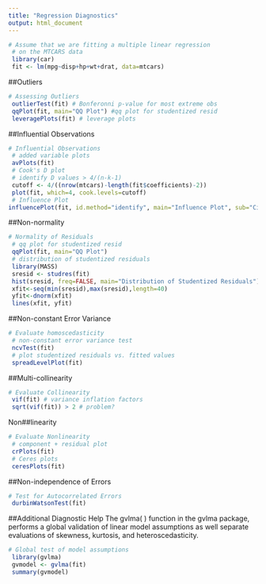 ```yaml
---
title: "Regression Diagnostics"
output: html_document
---
```


```r
# Assume that we are fitting a multiple linear regression
 # on the MTCARS data
 library(car)
 fit <- lm(mpg~disp+hp+wt+drat, data=mtcars) 
```

##Outliers
```r
# Assessing Outliers
 outlierTest(fit) # Bonferonni p-value for most extreme obs
 qqPlot(fit, main="QQ Plot") #qq plot for studentized resid 
 leveragePlots(fit) # leverage plots 
```

##Influential Observations
```r
# Influential Observations
 # added variable plots 
 avPlots(fit)
 # Cook's D plot
 # identify D values > 4/(n-k-1) 
 cutoff <- 4/((nrow(mtcars)-length(fit$coefficients)-2)) 
 plot(fit, which=4, cook.levels=cutoff)
 # Influence Plot 
influencePlot(fit, id.method="identify", main="Influence Plot", sub="Circle size is proportial to Cook's Distance") 
```

##Non-normality
```r
# Normality of Residuals
 # qq plot for studentized resid
 qqPlot(fit, main="QQ Plot")
 # distribution of studentized residuals
 library(MASS)
 sresid <- studres(fit) 
 hist(sresid, freq=FALSE, main="Distribution of Studentized Residuals")
 xfit<-seq(min(sresid),max(sresid),length=40) 
 yfit<-dnorm(xfit) 
 lines(xfit, yfit) 
```

##Non-constant Error Variance
```r
# Evaluate homoscedasticity
 # non-constant error variance test
 ncvTest(fit)
 # plot studentized residuals vs. fitted values 
 spreadLevelPlot(fit)
```

##Multi-collinearity
```r
# Evaluate Collinearity
 vif(fit) # variance inflation factors 
 sqrt(vif(fit)) > 2 # problem?
```

Non##linearity
```r
# Evaluate Nonlinearity
 # component + residual plot 
 crPlots(fit)
 # Ceres plots 
 ceresPlots(fit)
```

##Non-independence of Errors
```r
# Test for Autocorrelated Errors
 durbinWatsonTest(fit)
```

##Additional Diagnostic Help
The gvlma( ) function in the gvlma package, performs a global validation of linear model assumptions as well separate evaluations of skewness, kurtosis, and heteroscedasticity. 
```r
# Global test of model assumptions
 library(gvlma)
 gvmodel <- gvlma(fit) 
 summary(gvmodel) 
```
